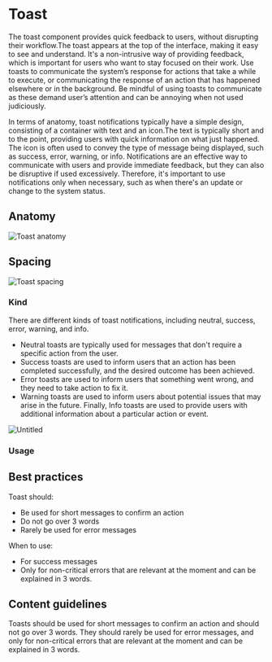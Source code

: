 

<Meta of={ToastStories} />

# Toast


The toast component provides quick feedback to users, without disrupting their workflow.The toast appears at the top of the interface, making it easy to see and understand. It's a non-intrusive way of providing feedback, which is important for users who want to stay focused on their work.
Use toasts to communicate the system’s response for actions that take a while to execute, or communicating the response of an action that has happened elsewhere or in the background. Be mindful of using toasts to communicate as these demand user’s attention and can be annoying when not used judiciously.

In terms of anatomy, toast notifications typically have a simple design, consisting of a container with text and an icon.The text is typically short and to the point, providing users with quick information on what just happened. The icon is often used to convey the type of message being displayed, such as success, error, warning, or info.
Notifications are an effective way to communicate with users and provide immediate feedback, but they can also be disruptive if used excessively. Therefore, it's important to use notifications only when necessary, such as when there's an update or change to the system status.


## Anatomy

![Toast anatomy](./docs/toast-anatomy.png)

## Spacing

![Toast spacing](./docs/toast-spacing.png)

### Kind

There are different kinds of toast notifications, including neutral, success, error, warning, and info.

- Neutral toasts are typically used for messages that don't require a specific action from the user.
- Success toasts are used to inform users that an action has been completed successfully, and the desired outcome has been achieved.
- Error toasts are used to inform users that something went wrong, and they need to take action to fix it.
- Warning toasts are used to inform users about potential issues that may arise in the future. Finally, Info toasts are used to provide users with additional information about a particular action or event.

![Untitled](https://s3-us-west-2.amazonaws.com/secure.notion-static.com/6d0f0f56-9fa4-4652-a663-240083bffaa7/Untitled.png)

### Usage

## Best practices

Toast should:

- Be used for short messages to confirm an action
- Do not go over 3 words
- Rarely be used for error messages

When to use:

- For success messages
- Only for non-critical errors that are relevant at the moment and can be explained in 3 words.

## Content guidelines

Toasts should be used for short messages to confirm an action and should not go over 3 words. They should rarely be used for error messages, and only for non-critical errors that are relevant at the moment and can be explained in 3 words.
